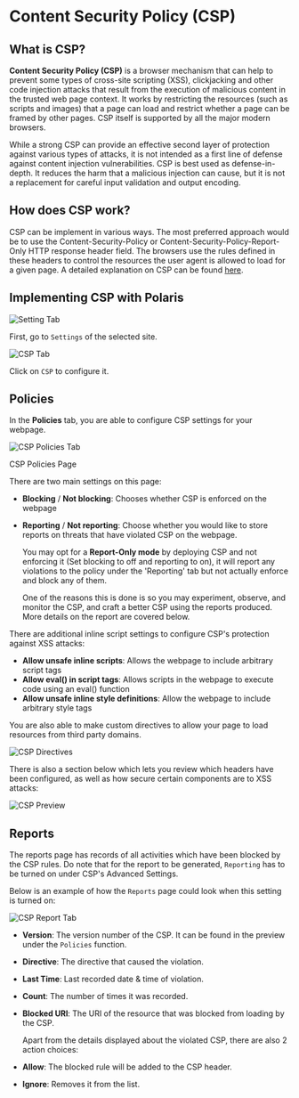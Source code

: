 # Content Security Policy (CSP)

## What is CSP?

**Content Security Policy (CSP)** is a browser mechanism that can help to prevent some types of
cross-site scripting (XSS), clickjacking and other code injection attacks that result from the
execution of malicious content in the trusted web page context. It works by restricting the
resources (such as scripts and images) that a page can load and restrict whether a page can be
framed by other pages. CSP itself is supported by all the major modern browsers.

While a strong CSP can provide an effective second layer of protection against various types of
attacks, it is not intended as a first line of defense against content injection vulnerabilities. CSP
is best used as defense-in-depth. It reduces the harm that a malicious injection can cause, but it
is not a replacement for careful input validation and output encoding.

## How does CSP work?

CSP can be implement in various ways. The most preferred approach would be to use the
Content-Security-Policy or Content-Security-Policy-Report-Only HTTP response header field.
The browsers use the rules defined in these headers to control the resources the user agent is
allowed to load for a given page. A detailed explanation on CSP can be found [here](https://developer.mozilla.org/en-US/docs/Web/HTTP/Headers/Content-Security-Policy).

## Implementing CSP with Polaris

![Setting Tab](/img/security-center/overview/settings-tab.png)

First, go to `Settings` of the selected site.

![CSP Tab](/img/security-center/rules/csp-tab.png)

Click on `CSP` to configure it.

## Policies

In the **Policies** tab, you are able to configure CSP settings for your webpage.

![CSP Policies Tab](/img/security-center/rules/csp-policies-tab.png)

CSP Policies Page

There are two main settings on this page:

-	**Blocking** / **Not blocking**: Chooses whether CSP is enforced on the webpage
-	**Reporting** / **Not reporting**: Choose whether you would like to store reports on threats that
have violated CSP on the webpage.

    You may opt for a **Report-Only mode** by deploying CSP and not enforcing it (Set blocking
    to off and reporting to on), it will report any violations to the policy under the 'Reporting' tab
    but not actually enforce and block any of them.

    One of the reasons this is done is so you may experiment, observe, and monitor the CSP,
    and craft a better CSP using the reports produced. More details on the report are covered
    below.

There are additional inline script settings to configure CSP's protection against XSS attacks:

-	**Allow unsafe inline scripts**: Allows the webpage to include arbitrary script tags
-	**Allow eval() in script tags**: Allows scripts in the webpage to execute code using an eval() function
-	**Allow unsafe inline style definitions**: Allow the webpage to include arbitrary style tags

You are also able to make custom directives to allow your page to load resources from third
party domains.

![CSP Directives](/img/security-center/rules/csp-directives.png)

There is also a section below which lets you review which headers have been configured, as
well as how secure certain components are to XSS attacks:

![CSP Preview](/img/security-center/rules/csp-preview.png)

## Reports

The reports page has records of all activities which have been blocked by the CSP rules. Do
note that for the report to be generated, `Reporting` has to be turned on under CSP's Advanced
Settings.

Below is an example of how the `Reports` page could look when this setting is turned on:

![CSP Report Tab](/img/security-center/rules/csp-report-tab.png)

-	**Version**: The version number of the CSP. It can be found in the preview under the `Policies` function.
-	**Directive**: The directive that caused the violation.
-	**Last Time**: Last recorded date & time of violation.
-	**Count**: The number of times it was recorded.
-	**Blocked URI**: The URI of the resource that was blocked from loading by the CSP.

    Apart from the details displayed about the violated CSP, there are also 2 action choices:
-	**Allow**: The blocked rule will be added to the CSP header.
-	**Ignore**: Removes it from the list.
